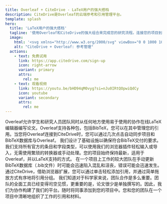 ```yaml
---
title: Overleaf + CiteDrive - LaTeX用户的强大搭档
description: CiteDrive是Overleaf的云端参考和引用管理平台。
template: splash
hero:
  title: 'LaTeX用户的强大搭档'
  tagline: '使用Overleaf和CiteDrive的强大组合来完成您的研究流程。连接您的项目到这两个应用程序，您的Overleaf文章将仅需几次点击即可自动从您的BibTeX文件接收更新。'
  image:
    html: '<svg xmlns="http://www.w3.org/2000/svg" viewBox="0 0 1000 1000" style="width: 450px;"><path d="M773.9 435.92v-31.23a47 47 0 0 0-93.93 0v31.23h-93.9V342h-31.23a47 47 0 0 1-45.42-35.94 46.2 46.2 0 0 1-1.31-11 47 47 0 0 1 46.73-47h31.23v-93.9H30.53a8 8 0 0 0-8 8v829.3a8 8 0 0 0 8 8h829.3a8 8 0 0 0 8-8V435.92Z"></path><path d="M303.31 435.08v.84h-.89c.29-.28.58-.57.89-.84ZM585.06 434.33h.02v.02h-.02z" style="fill: rgb(19, 138, 7);"></path><path d="M999.68 30.09v273.78h-93.91v-31.23a47 47 0 0 0-93.93 0v31.23h-93.92V210h-31.23a47 47 0 0 1 0-93.93h31.23V22.11H991.7a8 8 0 0 1 7.98 7.98Z"></path><path d="M360 273.07a47 47 0 0 1-46.73 47h-31.19v93.91h-93.92v-31.27a47 47 0 0 0-93.93 0v31.23H.32V140.17a8 8 0 0 1 8-8h273.76v93.93h31.23a46.37 46.37 0 0 1 19.86 4.52A46.92 46.92 0 0 1 360 273.07Z" style="fill: rgb(19, 138, 7);"></path><path d="M333.17 230.62c-37.84 30.16-62 72.21-62.16 129.59a443.07 443.07 0 0 0-68.41 53.73h78.58q.44-.44.9-.84V320h31.23a47 47 0 0 0 19.86-89.41Z" style="fill: rgb(255, 255, 255);"></path><path d="M563.84 132.18v93.92h-31.23a47 47 0 0 0 0 93.93h31.23V414h-93.92v-31.27a47 47 0 0 0-93.93 0V414h-93.91v-94h31.23a47 47 0 0 0 19.86-89.41 46.37 46.37 0 0 0-19.86-4.52h-31.23v-93.89Z" style="fill: rgb(19, 138, 7);"></path><path d="M333.17 230.62A47 47 0 0 1 313.31 320h-31.23v93.1c57.6-54.32 130.7-97 205.1-129a47 47 0 0 1 45.43-58h31.23v-62.5c-84.1 2.85-173.16 21.19-230.67 67.02ZM532.61 320a46.72 46.72 0 0 1-31.87-12.7c-19.08 10.8-38.2 22.09-56.56 33.73a47 47 0 0 1 25.74 41.67V395c37.08 5 67.65.47 93.92-10.33V320ZM359 399.7c-6.61 4.18-13.41 9-20.32 14.26H376v-14.52a126.32 126.32 0 0 0-17 .26Z" style="fill: rgb(255, 255, 255);"></path><path d="M977.82 8.54v273.78h-93.91v-31.23a47 47 0 0 0-93.94 0v31.23h-93.91V188.4h-31.23a47 47 0 0 1-45.42-35.94 46.13 46.13 0 0 1-1.31-11 47 47 0 0 1 46.73-47h31.23V.56h273.78a8 8 0 0 1 7.98 7.98Z" style="fill: rgb(250, 193, 136);"></path><path d="M696.06 32v62.47h-31.23a47 47 0 0 0-46.73 47 46.13 46.13 0 0 0 1.31 11 1023.43 1023.43 0 0 1 155.67-52.32c-36 19.16-88.92 45.42-142.12 75.57a46.68 46.68 0 0 0 31.87 12.69h31.23v64.65c86.73-35.7 126.34-140 197-196.88C854 40.89 777.35 29.2 696.06 32Z" style="fill: rgb(255, 255, 255);"></path><path d="M563.83 413.94v93.9H532.6a47 47 0 0 0 0 93.93h31.23v93.93h-93.92v31.23a47 47 0 0 1-93.93 0V695.7h-93.91v-93.93h31.23a47 47 0 0 0 0-93.93h-31.23v-93.9H376v-31.23A47 47 0 0 1 423 336a47 47 0 0 1 47 46.73v31.23Z" style="fill: rgb(19, 138, 7);"></path><path d="M444.19 341.06C426.9 352 410.28 363.28 395 374.71c27.68 10.73 52.51 17.25 74.94 20.3v-12.3a46.92 46.92 0 0 0-25.75-41.65Zm11.75 76.63c-16.78-6.29-49.72-16.79-80-18.25a126.08 126.08 0 0 0-17 .26c-6.61 4.18-13.41 9-20.31 14.24a410.07 410.07 0 0 0-56.6 53.49v40.41h8.67c31.22-13.16 65.3-17.37 97.3-12.18a179.94 179.94 0 0 1 98.64 50.88 47 47 0 0 1 46-38.7h31.23v-15.28a272.34 272.34 0 0 0-107.93-74.87Zm76.66 184.08a47 47 0 0 1-8.93-.89 179.42 179.42 0 0 1 15.23 72.71 183.33 183.33 0 0 1-1.34 22.11h26.27v-93.93Z" style="fill: rgb(255, 255, 255);"></path><path d="M360 554.83a47 47 0 0 1-46.73 47h-31.19v93.87h-93.92v31.23a47 47 0 0 1-93.93 0V695.7H.32V413.94h93.91v-31.23a47 47 0 0 1 93.93 0v31.23h93.92v93.92h31.23A47 47 0 0 1 360 554.83Z" style="fill: rgb(19, 138, 7);"></path><path d="M282.08 507.86v-40.43c-24.4 27.72-46.16 59.44-60 91.2a180.43 180.43 0 0 1 68.68-50.77Zm-112 102.76c12.61-77.5 54.23-142.79 111.12-196.68h-78.6C129.92 483.7 85.08 575.83 85.08 673.09q0 11.43.93 22.61h8.22v31.23a47 47 0 0 0 92.7 10.48c-19.88-41.64-23.85-84.59-16.87-126.79Z" style="fill: rgb(255, 255, 255);"></path><path d="M845.59 413.94V695.7h-93.92v31.23a47 47 0 0 1-93.93 0V695.7h-93.91v-93.91H532.6a47 47 0 0 1 0-93.93h31.23v-93.92h93.91v-31.23a47 47 0 0 1 93.93 0v31.23Z" style="fill: rgb(19, 138, 7);"></path><path d="M563.83 492.56v15.3H532.6a47 47 0 0 0-46 38.68 179.21 179.21 0 0 1 37.07 54.35 47 47 0 0 0 8.93.9h31.23v93.91h67.11c.6-7.45.92-15 .92-22.61a272.69 272.69 0 0 0-68.03-180.53Z" style="fill: rgb(255, 255, 255);"></path><path d="M360 836.59a46.93 46.93 0 0 1-46.73 47h-31.19v93.91H8.3a8 8 0 0 1-8-8V695.7h93.93v31.23a47 47 0 0 0 92.7 10.46 45.78 45.78 0 0 0 1.23-10.46V695.7h93.92v93.92h31.23A47 47 0 0 1 360 836.59Z" style="fill: rgb(19, 138, 7);"></path><path d="M222 790.54a240.11 240.11 0 0 1-35.11-53.15 47 47 0 0 1-92.7-10.46V695.7H86c9.38 114.4 89.24 208.89 196.06 239.93v-52.08h31.23a47 47 0 0 0 43.59-30A179.72 179.72 0 0 1 222 790.54Z" style="fill: rgb(255, 255, 255);"></path><path d="M485.86 836.56a47 47 0 0 0 46.74 47h31.23v93.93H282.07v-93.96h31.23a47 47 0 0 0 0-93.93h-31.23v-93.9H376v31.23a47 47 0 0 0 93.93 0V695.7h93.92v93.9H532.6a47 47 0 0 0-46.74 46.96Z" style="fill: rgb(19, 138, 7);"></path><path d="M532.6 789.6h31.23v-93.9h-26.27A179.82 179.82 0 0 1 359 853.5h-2.09a47 47 0 0 1-43.59 30h-31.25v52.08a273.61 273.61 0 0 0 250.86-52.08h-.33a47 47 0 0 1 0-93.93Z" style="fill: rgb(255, 255, 255);"></path><path d="M845.59 695.7v273.78a8 8 0 0 1-8 8H563.83v-93.93H532.6a47 47 0 0 1 0-93.93h31.23V695.7h93.91v31.23a47 47 0 0 0 93.93 0V695.7Z" style="fill: rgb(19, 138, 7);"></path><path d="M563.83 789.62H532.6a47 47 0 0 0 0 93.93h.33a272.92 272.92 0 0 0 98-187.85h-67.1Z" style="fill: rgb(255, 255, 255);"></path></svg>'
    alt: "CiteDrive + Overleaf: 参考管理"
  actions:
    - text: 免费试用
      link: https://app.citedrive.com/sign-up
      icon: right-arrow
      variant: primary
      attrs:
        rel: me
    - text: 观看视频
      link: https://youtu.be/bHD94qM0vyg?si=nJu0IRtQOpwiQdCy
      icon: youtube
      variant: secondary
      attrs:
        rel: me
---
```



<Card title="适用于Overleaf的完美选择!" >
  Overleaf允许学生和研究人员团队同时从任何地方使用易于使用的协作在线LaTeX编辑器编写论文。Overleaf支持各种包，包括BibTeX，您可以在其中管理您的引用。当您将Overleaf连接到CiteDrive时，您可以通过几次点击自动同步项目和BibTeX数据库与Overleaf。
</Card>

<CardGrid stagger>
  <Card title="本地BibTeX支持" icon="approve-check">
    我们设计了基础设施以确保符合BibTeX交付的要求。我们支持所有官方的条目和字段类型，可以使用我们的浏览器插件轻松输入或导入，无需使用繁琐的转换器或手动处理。您的项目始终保持最新，适用于Overleaf，并以LaTeX支持的方式。
  </Card>
  <Card title="收集和组织" icon="approve-check">
    在一个项目上工作的较大团队在手动更新BibTeX数据库（.bib文件）时可能会迅速陷入混乱和沮丧，错误可能会迅速发生。通过CiteDrive，借助浏览器扩展，您可以通过单击轻松添加引用，并通过简单拖放方式有序地将引用分组。
  </Card>
  <Card title="完全协作" icon="approve-check">
    我们知道对于科学家来说，团队合作是多么重要。团队的全面工具已经变得司空见惯，更重要的是，论文很少是单独撰写的。因此，我们为协作构建了我们的平台。随时将同事添加到您的项目中。您和您的团队在一个项目中清晰地组织了工作的引用和材料。
  </Card>

</CardGrid>
